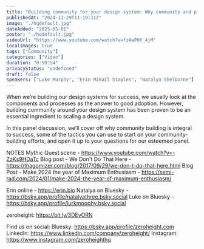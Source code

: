 ```yaml
---
title: "Building community for your design system: Why community and planning for success"
publishedAt: "2024-11-29T11:19:11Z"
image: "./hqdefault.jpg"
dateAdded: "2025-05-01"
poster: "./hqdefault.jpg"
videoUrl: "https://www.youtube.com/watch?v=fzAwPHY_4jM"
localImages: true
tags: ["Community"]
categories: ["Video"]
duration: "0:59:54"
privacyStatus: "undefined"
draft: false
speakers: ["Luke Murphy", "Erin Mikail Staples", "Natalya Shelburne"]
---
```


When we’re building our design systems for success, we usually look at the components and processes as the answer to good adoption. However, building community around your design system has been proven to be an essential ingredient to scaling a design system.

In this panel discussion, we’ll cover off why community building is integral to success, some of the tactics you can use to start on your community-building efforts, and open it up to your questions for our esteemed panel.

NOTES
Mythic Quest scene - https://www.youtube.com/watch?v=-ZzKs9HDaTc
Blog post - We Don't Do That Here - https://thagomizer.com/blog/2017/09/29/we-don-t-do-that-here.html
Blog Post - Make 2024 the year of Maximum Enthusiasm - https://semi-rad.com/2024/01/make-2024-the-year-of-maximum-enthusiasm/

Erin online - https://erin.bio
Natalya on Bluesky - https://bsky.app/profile/natalyathree.bsky.social
Luke on Bluesky - https://bsky.app/profile/lurkmoophy.bsky.social

zeroheight: https://bit.ly/3DEvORN

Find us on social:
Bluesky: https://bsky.app/profile/zeroheight.com
LinkedIn: https://www.linkedin.com/company/zeroheight/
Instagram: https://www.instagram.com/zeroheighthq
